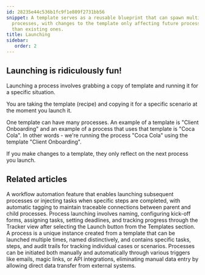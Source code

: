```yaml
---
id: 28235e44c536b1fc9f1e809f2731bb56
snippet: A template serves as a reusable blueprint that can spawn multiple unique
  processes, with changes to the template only affecting future process launches rather
  than existing ones.
title: Launching
sidebar:
   order: 2
---
```


## Launching is ridiculously fun!

Launching a process involves grabbing a copy of template and running it for a specific situation.

You are taking the template (recipe) and copying it for a specific scenario at the moment you launch it.

One template can have many processes. An example of a template is "Client Onboarding" and an example of a process that uses that template is "Coca Cola". In other words - we're running the process "Coca Cola" using the template "Client Onboarding".

If you make changes to a template, they only reflect on the next process you launch.



<PageTree />


## Related articles
<CardGrid>
<LinkTitleCard header="<b>Launching > Launch another process when a task is completed</b>" href="/products/pro/launching/launch-process-when-task-is-completed/" > A workflow automation feature that enables launching subsequent processes or injecting tasks when specific steps are completed, with automatic tagging to maintain traceable connections between parent and child processes. </LinkTitleCard>
<LinkTitleCard header="<b>Tutorials > Launch a process</b>" href="/products/pro/tutorials/your-first-process/" > Process launching involves naming, configuring kick-off forms, assigning tasks, setting deadlines, and tracking progress through the Tracker view after selecting the Launch button from the Templates section. </LinkTitleCard>
<LinkTitleCard header="<b>Tracking And Tasks > More about processes</b>" href="/products/pro/tracking-and-tasks/processes/" > A process is a unique instance created from a template that can be launched multiple times, named distinctively, and contains specific tasks, steps, and audit trails for tracking individual cases or scenarios. </LinkTitleCard>
<LinkTitleCard header="<b>Launching > Triggers</b>" href="/products/pro/launching/triggers/" > Processes can be initiated both manually and automatically through various triggers like emails, magic links, or API integrations, eliminating manual data entry by allowing direct data transfer from external systems. </LinkTitleCard>
</CardGrid>